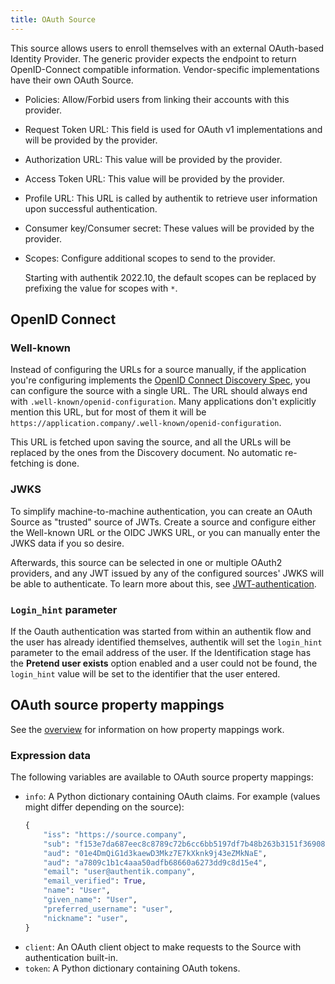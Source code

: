 ```yaml
---
title: OAuth Source
---
```


This source allows users to enroll themselves with an external OAuth-based Identity Provider. The generic provider expects the endpoint to return OpenID-Connect compatible information. Vendor-specific implementations have their own OAuth Source.

- Policies: Allow/Forbid users from linking their accounts with this provider.
- Request Token URL: This field is used for OAuth v1 implementations and will be provided by the provider.
- Authorization URL: This value will be provided by the provider.
- Access Token URL: This value will be provided by the provider.
- Profile URL: This URL is called by authentik to retrieve user information upon successful authentication.
- Consumer key/Consumer secret: These values will be provided by the provider.
- Scopes: Configure additional scopes to send to the provider.

    Starting with authentik 2022.10, the default scopes can be replaced by prefixing the value for scopes with `*`.

## OpenID Connect

### Well-known

Instead of configuring the URLs for a source manually, if the application you're configuring implements the [OpenID Connect Discovery Spec](https://openid.net/specs/openid-connect-discovery-1_0.html), you can configure the source with a single URL. The URL should always end with `.well-known/openid-configuration`. Many applications don't explicitly mention this URL, but for most of them it will be `https://application.company/.well-known/openid-configuration`.

This URL is fetched upon saving the source, and all the URLs will be replaced by the ones from the Discovery document. No automatic re-fetching is done.

### JWKS

To simplify machine-to-machine authentication, you can create an OAuth Source as "trusted" source of JWTs. Create a source and configure either the Well-known URL or the OIDC JWKS URL, or you can manually enter the JWKS data if you so desire.

Afterwards, this source can be selected in one or multiple OAuth2 providers, and any JWT issued by any of the configured sources' JWKS will be able to authenticate. To learn more about this, see [JWT-authentication](../../../../add-secure-apps/providers/oauth2/client_credentials#jwt-authentication).

### `Login_hint` parameter

If the Oauth authentication was started from within an authentik flow and the user has already identified themselves, authentik will set the `login_hint` parameter to the email address of the user. If the Identification stage has the **Pretend user exists** option enabled and a user could not be found, the `login_hint` value will be set to the identifier that the user entered.

## OAuth source property mappings

See the [overview](../../property-mappings/index.md) for information on how property mappings work.

### Expression data

The following variables are available to OAuth source property mappings:

- `info`: A Python dictionary containing OAuth claims. For example (values might differ depending on the source):
    ```python
    {
        "iss": "https://source.company",
        "sub": "f153e7da687eec8c8789c72b6cc6bb5197df7b48b263b3151f36908e1bc10691",
        "aud": "01e4DmQiG1d3kaewD3Mkz7E7kXknk9j43eZMkNaE",
        "aud": "a7809c1b1c4aaa50adfb68660a6273dd9c8d15e4",
        "email": "user@authentik.company",
        "email_verified": True,
        "name": "User",
        "given_name": "User",
        "preferred_username": "user",
        "nickname": "user",
    }
    ```
- `client`: An OAuth client object to make requests to the Source with authentication built-in.
- `token`: A Python dictionary containing OAuth tokens.
